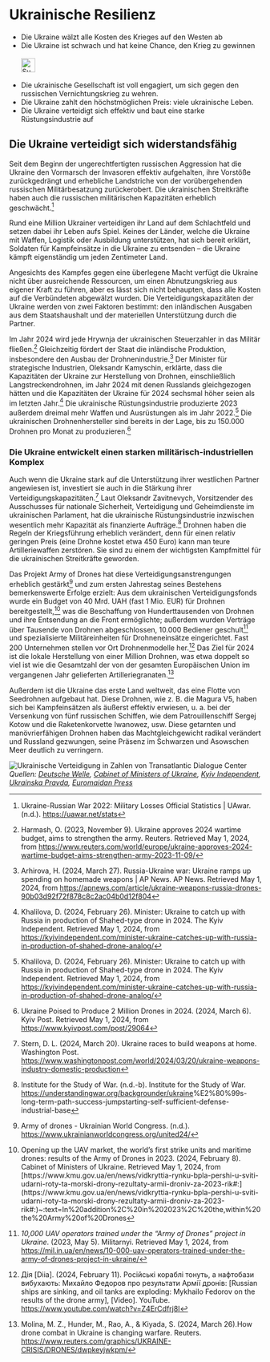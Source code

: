 # Ukrainische Resilienz {#sec-ruwar-resilience}

::: {.callout-caution title=„Myth“}
- Die Ukraine wälzt alle Kosten des Krieges auf den Westen ab
- Die Ukraine ist schwach und hat keine Chance, den Krieg zu gewinnen
[<br></br>![Suche nach Stichwort in EUvsDisinfo](../all_common_img/EUvsDisinfo_400x240.jpg){height=2em}](https://euvsdisinfo.eu/disinformation-cases/?text=Ukraine%20war%20(costs%7Cresilience%7Cresilient)&sort=relevance)
:::

::: {.callout-tip title=„Truth“}
- Die ukrainische Gesellschaft ist voll engagiert, um sich gegen den russischen Vernichtungskrieg zu wehren. 
- Die Ukraine zahlt den höchstmöglichen Preis: viele ukrainische Leben.
- Die Ukraine verteidigt sich effektiv und baut eine starke Rüstungsindustrie auf
:::

## Die Ukraine verteidigt sich widerstandsfähig

Seit dem Beginn der ungerechtfertigten russischen Aggression hat die Ukraine den Vormarsch der Invasoren effektiv aufgehalten, ihre Vorstöße zurückgedrängt und erhebliche Landstriche von der vorübergehenden russischen Militärbesatzung zurückerobert. Die ukrainischen Streitkräfte haben auch die russischen militärischen Kapazitäten erheblich geschwächt.[^ruwar-resilience.de-1]

Rund eine Million Ukrainer verteidigen ihr Land auf dem Schlachtfeld und setzen dabei ihr Leben aufs Spiel. Keines der Länder, welche die Ukraine mit Waffen, Logistik oder Ausbildung unterstützen, hat sich bereit erklärt, Soldaten für Kampfeinsätze in die Ukraine zu entsenden – die Ukraine kämpft eigenständig um jeden Zentimeter Land.

Angesichts des Kampfes gegen eine überlegene Macht verfügt die Ukraine nicht über ausreichende Ressourcen, um einen Abnutzungskrieg aus eigener Kraft zu führen, aber es lässt sich nicht behaupten, dass alle Kosten auf die Verbündeten abgewälzt wurden. Die Verteidigungskapazitäten der Ukraine werden von zwei Faktoren bestimmt: den inländischen Ausgaben aus dem Staatshaushalt und der materiellen Unterstützung durch die Partner.

Im Jahr 2024 wird jede Hrywnja der ukrainischen Steuerzahler in das Militär fließen.[^ruwar-resilience.de-2] Gleichzeitig fördert der Staat die inländische Produktion, insbesondere den Ausbau der Drohnenindustrie.[^ruwar-resilience.de-3] Der Minister für strategische Industrien, Oleksandr Kamyschin, erklärte, dass die Kapazitäten der Ukraine zur Herstellung von Drohnen, einschließlich Langstreckendrohnen, im Jahr 2024 mit denen Russlands gleichgezogen hätten und die Kapazitäten der Ukraine für 2024 sechsmal höher seien als im letzten Jahr.[^ruwar-resilience.de-4] Die ukrainische Rüstungsindustrie produzierte 2023 außerdem dreimal mehr Waffen und Ausrüstungen als im Jahr 2022.[^ruwar-resilience.de-5] Die ukrainischen Drohnenhersteller sind bereits in der Lage, bis zu 150.000 Drohnen pro Monat zu produzieren.[^ruwar-resilience.de-6]


### Die Ukraine entwickelt einen starken militärisch-industriellen Komplex

Auch wenn die Ukraine stark auf die Unterstützung ihrer westlichen Partner angewiesen ist, investiert sie auch in die Stärkung ihrer Verteidigungskapazitäten.[^ruwar-resilience.de-7] Laut Oleksandr Zavitnevych, Vorsitzender des Ausschusses für nationale Sicherheit, Verteidigung und Geheimdienste im ukrainischen Parlament, hat die ukrainische Rüstungsindustrie inzwischen wesentlich mehr Kapazität als finanzierte Aufträge.[^ruwar-resilience.de-8] Drohnen haben die Regeln der Kriegsführung erheblich verändert, denn für einen relativ geringen Preis (eine Drohne kostet etwa 450 Euro) kann man teure Artilleriewaffen zerstören. Sie sind zu einem der wichtigsten Kampfmittel für die ukrainischen Streitkräfte geworden.

Das Projekt Army of Drones hat diese Verteidigungsanstrengungen erheblich gestärkt[^ruwar-resilience.de-9] und zum ersten Jahrestag seines Bestehens bemerkenswerte Erfolge erzielt: Aus dem ukrainischen Verteidigungsfonds wurde ein Budget von 40 Mrd. UAH (fast 1 Mio. EUR) für Drohnen bereitgestellt,[^ruwar-resilience.de-10] was die Beschaffung von Hunderttausenden von Drohnen und ihre Entsendung an die Front ermöglichte; außerdem wurden Verträge über Tausende von Drohnen abgeschlossen, 10.000 Bediener geschult[^ruwar-resilience.de-11] und spezialisierte Militäreinheiten für Drohneneinsätze eingerichtet. Fast 200 Unternehmen stellen vor Ort Drohnenmodelle her.[^ruwar-resilience.de-12] Das Ziel für 2024 ist die lokale Herstellung von einer Million Drohnen, was etwa doppelt so viel ist wie die Gesamtzahl der von der gesamten Europäischen Union im vergangenen Jahr gelieferten Artilleriegranaten.[^ruwar-resilience.de-13]

Außerdem ist die Ukraine das erste Land weltweit, das eine Flotte von Seedrohnen aufgebaut hat. Diese Drohnen, wie z. B. die Magura V5, haben sich bei Kampfeinsätzen als äußerst effektiv erwiesen, u. a. bei der Versenkung von fünf russischen Schiffen, wie dem Patrouillenschiff Sergej Kotow und die Raketenkorvette Iwanowez, usw. Diese getarnten und manövrierfähigen Drohnen haben das Machtgleichgewicht radikal verändert und Russland gezwungen, seine Präsenz im Schwarzen und Asowschen Meer deutlich zu verringern.


![Ukrainische Verteidigung in Zahlen von Transatlantic Dialogue Center](tdcenter_defense.jpg)
*Quellen: [Deutsche Welle](https://www.dw.com/uk/ukraina-na-8-misci-za-vijskovimi-vitratami-v-sviti-sipri/a-68885017), [Cabinet of Ministers of Ukraine](https://www.kmu.gov.ua/en/news/vidkryttia-rynku-bpla-pershi-u-sviti-udarni-roty-ta-morski-drony-rezultaty-armii-droniv-za-2023-rik#:~:text=In%20addition%2C%20in%202023%2C%20the,within%20the%20Army%20of%20Drones), [Kyiv Independent](https://kyivindependent.com/minister-ukraine-catches-up-with-russia-in-production-of-shahed-drone-analog/), [Ukrainska Pravda](https://www.pravda.com.ua/eng/news/2024/03/6/7445266/), [Euromaidan Press](https://euromaidanpress.com/2023/12/27/what-russian-black-sea-fleet-ships-were-destroyed-by-ukraine/)*



[^ruwar-resilience.de-1]:  Ukraine-Russian War 2022: Military Losses Official Statistics | UAwar. (n.d.). [https://uawar.net/stats](https://uawar.net/stats)

[^ruwar-resilience.de-2]:  Harmash, O. (2023, November 9). Ukraine approves 2024 wartime budget, aims to strengthen the army. Reuters. Retrieved May 1, 2024, from [https://www.reuters.com/world/europe/ukraine-approves-2024-wartime-budget-aims-strengthen-army-2023-11-09/](https://www.reuters.com/world/europe/ukraine-approves-2024-wartime-budget-aims-strengthen-army-2023-11-09/) 

[^ruwar-resilience.de-3]:  Arhirova, H. (2024, March 27). Russia-Ukraine war: Ukraine ramps up spending on homemade weapons | AP News. AP News. Retrieved May 1, 2024, from [https://apnews.com/article/ukraine-weapons-russia-drones-90b03d92f72f878c8c2ac04b0d12f804](https://apnews.com/article/ukraine-weapons-russia-drones-90b03d92f72f878c8c2ac04b0d12f804) 

[^ruwar-resilience.de-4]:  Khalilova, D. (2024, February 26). Minister: Ukraine to catch up with Russia in production of Shahed-type drone in 2024\. The Kyiv Independent. Retrieved May 1, 2024, from [https://kyivindependent.com/minister-ukraine-catches-up-with-russia-in-production-of-shahed-drone-analog/](https://kyivindependent.com/minister-ukraine-catches-up-with-russia-in-production-of-shahed-drone-analog/) 

[^ruwar-resilience.de-5]: Khalilova, D. (2024, February 26). Minister: Ukraine to catch up with Russia in production of Shahed-type drone in 2024\. The Kyiv Independent. Retrieved May 1, 2024, from [https://kyivindependent.com/minister-ukraine-catches-up-with-russia-in-production-of-shahed-drone-analog/](https://kyivindependent.com/minister-ukraine-catches-up-with-russia-in-production-of-shahed-drone-analog/)

[^ruwar-resilience.de-6]: Ukraine Poised to Produce 2 Million Drones in 2024\. (2024, March 6). Kyiv Post. Retrieved May 1, 2024, from [https://www.kyivpost.com/post/29064](https://www.kyivpost.com/post/29064)

[^ruwar-resilience.de-7]:  Stern, D. L. (2024, March 20). Ukraine races to build weapons at home. Washington Post. [https://www.washingtonpost.com/world/2024/03/20/ukraine-weapons-industry-domestic-production](https://www.washingtonpost.com/world/2024/03/20/ukraine-weapons-industry-domestic-production)

[^ruwar-resilience.de-8]:  Institute for the Study of War. (n.d.-b). Institute for the Study of War. [https://understandingwar.org/backgrounder/ukraine](https://understandingwar.org/backgrounder/ukraine)%E2%80%99s-long-term-path-success-jumpstarting-self-sufficient-defense-industrial-base

[^ruwar-resilience.de-9]:  Army of drones \- Ukrainian World Congress. (n.d.). [https://www.ukrainianworldcongress.org/united24/](https://www.ukrainianworldcongress.org/united24/)

[^ruwar-resilience.de-10]:  Opening up the UAV market, the world’s first strike units and maritime drones: results of the Army of Drones in 2023\. (2024, February 8). Cabinet of Ministers of Ukraine. Retrieved May 1, 2024, from [https://www.kmu.gov.ua/en/news/vidkryttia-rynku-bpla-pershi-u-sviti-udarni-roty-ta-morski-drony-rezultaty-armii-droniv-za-2023-rik\#:\](https://www.kmu.gov.ua/en/news/vidkryttia-rynku-bpla-pershi-u-sviti-udarni-roty-ta-morski-drony-rezultaty-armii-droniv-za-2023-rik\#:\)~:text=In%20addition%2C%20in%202023%2C%20the,within%20the%20Army%20of%20Drones

[^ruwar-resilience.de-11]:  *10,000 UAV operators trained under the “Army of Drones” project in Ukraine*. (2023, May 5). Militarnyi. Retrieved May 1, 2024, from [https://mil.in.ua/en/news/10-000-uav-operators-trained-under-the-army-of-drones-project-in-ukraine/](https://mil.in.ua/en/news/10-000-uav-operators-trained-under-the-army-of-drones-project-in-ukraine/) 

[^ruwar-resilience.de-12]:  Дія \[Diia\]. (2024, February 11). Російські кораблі тонуть, а нафтобази вибухають: Михайло Федоров про результати Армії дронів: \[Russian ships are sinking, and oil tanks are exploding: Mykhailo Fedorov on the results of the drone army\], \[Video\]. YouTube. [https://www.youtube.com/watch?v=Z4ErCdfrj8I](https://www.youtube.com/watch?v=Z4ErCdfrj8I)

[^ruwar-resilience.de-13]:  Molina, M. Z., Hunder, M., Rao, A., & Kiyada, S. (2024, March 26).How drone combat in Ukraine is changing warfare. Reuters. [https://www.reuters.com/graphics/UKRAINE-CRISIS/DRONES/dwpkeyjwkpm/](https://www.reuters.com/graphics/UKRAINE-CRISIS/DRONES/dwpkeyjwkpm/) 
